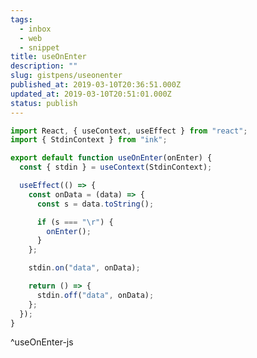 ```yaml
---
tags:
  - inbox
  - web
  - snippet
title: useOnEnter
description: ""
slug: gistpens/useonenter
published_at: 2019-03-10T20:36:51.000Z
updated_at: 2019-03-10T20:51:01.000Z
status: publish
---
```

```js title="useOnEnter.js"
import React, { useContext, useEffect } from "react";
import { StdinContext } from "ink";

export default function useOnEnter(onEnter) {
  const { stdin } = useContext(StdinContext);

  useEffect(() => {
    const onData = (data) => {
      const s = data.toString();

      if (s === "\r") {
        onEnter();
      }
    };

    stdin.on("data", onData);

    return () => {
      stdin.off("data", onData);
    };
  });
}
```

^useOnEnter-js
